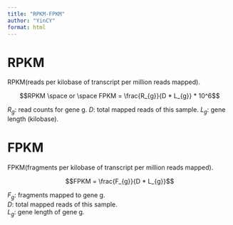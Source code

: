 ```yaml
---
title: "RPKM-FPKM"
author: "YinCY"
format: html
---
```



# RPKM
RPKM(reads per kilobase of transcript per million reads mapped).  

$$RPKM \space or \space FPKM = \frac{R_{g}}{D * L_{g}} * 10^6$$

$R_{g}$: read counts for gene g. 
$D$: total mapped reads of this sample. 
$L_{g}$: gene length (kilobase). 



# FPKM
FPKM(fragments per kilobase of transcript per million reads mapped). 

$$FPKM = \frac{F_{g}}{D * L_{g}}$$

$F_{g}$: fragments mapped to gene g.  
$D$: total mapped reads of this sample.  
$L_{g}$: gene length of gene g.




